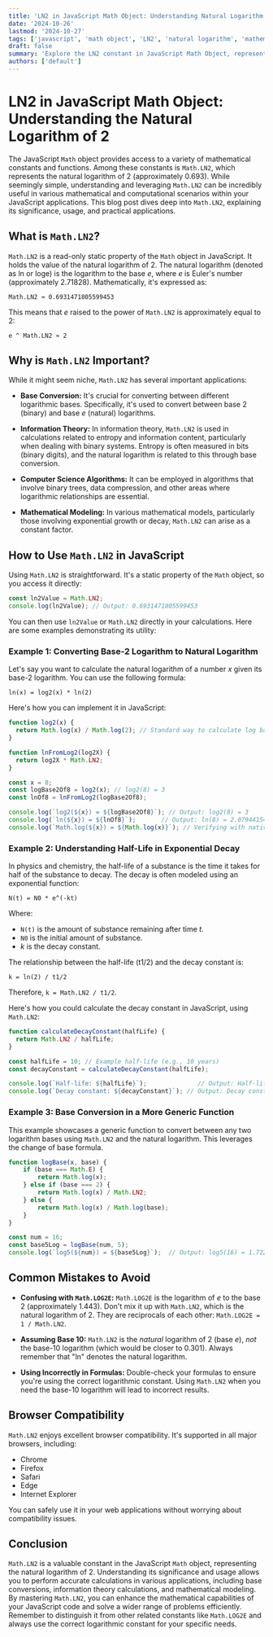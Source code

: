 ```yaml
---
title: 'LN2 in JavaScript Math Object: Understanding Natural Logarithm of 2'
date: '2024-10-26'
lastmod: '2024-10-27'
tags: ['javascript', 'math object', 'LN2', 'natural logarithm', 'mathematical constants', 'programming', 'web development']
draft: false
summary: 'Explore the LN2 constant in JavaScript Math Object, representing the natural logarithm of 2. Learn its significance, practical applications, and how to use it effectively in your JavaScript code with clear examples.'
authors: ['default']
---
```


# LN2 in JavaScript Math Object: Understanding the Natural Logarithm of 2

The JavaScript `Math` object provides access to a variety of mathematical constants and functions. Among these constants is `Math.LN2`, which represents the natural logarithm of 2 (approximately 0.693).  While seemingly simple, understanding and leveraging `Math.LN2` can be incredibly useful in various mathematical and computational scenarios within your JavaScript applications. This blog post dives deep into `Math.LN2`, explaining its significance, usage, and practical applications.

## What is `Math.LN2`?

`Math.LN2` is a read-only static property of the `Math` object in JavaScript. It holds the value of the natural logarithm of 2.  The natural logarithm (denoted as ln or loge) is the logarithm to the base *e*, where *e* is Euler's number (approximately 2.71828).  Mathematically, it's expressed as:

`Math.LN2 ≈ 0.6931471805599453`

This means that *e* raised to the power of `Math.LN2` is approximately equal to 2:

`e ^ Math.LN2 ≈ 2`

## Why is `Math.LN2` Important?

While it might seem niche, `Math.LN2` has several important applications:

*   **Base Conversion:**  It's crucial for converting between different logarithmic bases. Specifically, it's used to convert between base 2 (binary) and base *e* (natural) logarithms.

*   **Information Theory:** In information theory, `Math.LN2` is used in calculations related to entropy and information content, particularly when dealing with binary systems.  Entropy is often measured in bits (binary digits), and the natural logarithm is related to this through base conversion.

*   **Computer Science Algorithms:**  It can be employed in algorithms that involve binary trees, data compression, and other areas where logarithmic relationships are essential.

*   **Mathematical Modeling:**  In various mathematical models, particularly those involving exponential growth or decay, `Math.LN2` can arise as a constant factor.

## How to Use `Math.LN2` in JavaScript

Using `Math.LN2` is straightforward.  It's a static property of the `Math` object, so you access it directly:

```javascript
const ln2Value = Math.LN2;
console.log(ln2Value); // Output: 0.6931471805599453
```

You can then use `ln2Value` or `Math.LN2` directly in your calculations.  Here are some examples demonstrating its utility:

### Example 1: Converting Base-2 Logarithm to Natural Logarithm

Let's say you want to calculate the natural logarithm of a number *x* given its base-2 logarithm.  You can use the following formula:

`ln(x) = log2(x) * ln(2)`

Here's how you can implement it in JavaScript:

```javascript
function log2(x) {
  return Math.log(x) / Math.log(2); // Standard way to calculate log base 2 using Math.log
}

function lnFromLog2(log2X) {
  return log2X * Math.LN2;
}

const x = 8;
const logBase2Of8 = log2(x); // log2(8) = 3
const lnOf8 = lnFromLog2(logBase2Of8);

console.log(`log2(${x}) = ${logBase2Of8}`); // Output: log2(8) = 3
console.log(`ln(${x}) = ${lnOf8}`);       // Output: ln(8) = 2.0794415416798357
console.log(`Math.log(${x}) = ${Math.log(x)}`); // Verifying with native Math.log (natural log)

```

### Example 2: Understanding Half-Life in Exponential Decay

In physics and chemistry, the half-life of a substance is the time it takes for half of the substance to decay.  The decay is often modeled using an exponential function:

`N(t) = N0 * e^(-kt)`

Where:

*   `N(t)` is the amount of substance remaining after time *t*.
*   `N0` is the initial amount of substance.
*   *k* is the decay constant.

The relationship between the half-life (t1/2) and the decay constant is:

`k = ln(2) / t1/2`

Therefore, `k = Math.LN2 / t1/2`.

Here's how you could calculate the decay constant in JavaScript, using `Math.LN2`:

```javascript
function calculateDecayConstant(halfLife) {
  return Math.LN2 / halfLife;
}

const halfLife = 10; // Example half-life (e.g., 10 years)
const decayConstant = calculateDecayConstant(halfLife);

console.log(`Half-life: ${halfLife}`);              // Output: Half-life: 10
console.log(`Decay constant: ${decayConstant}`); // Output: Decay constant: 0.06931471805599453

```

### Example 3: Base Conversion in a More Generic Function

This example showcases a generic function to convert between any two logarithm bases using `Math.LN2` and the natural logarithm. This leverages the change of base formula.

```javascript
function logBase(x, base) {
    if (base === Math.E) {
        return Math.log(x);
    } else if (base === 2) {
        return Math.log(x) / Math.LN2;
    } else {
        return Math.log(x) / Math.log(base);
    }
}

const num = 16;
const base5Log = logBase(num, 5);
console.log(`log5(${num}) = ${base5Log}`);  // Output: log5(16) = 1.7227066632719176
```

## Common Mistakes to Avoid

*   **Confusing with `Math.LOG2E`:**  `Math.LOG2E` is the logarithm of *e* to the base 2 (approximately 1.443). Don't mix it up with `Math.LN2`, which is the natural logarithm of 2.  They are reciprocals of each other: `Math.LOG2E = 1 / Math.LN2`.

*   **Assuming Base 10:**  `Math.LN2` is the *natural* logarithm of 2 (base *e*), *not* the base-10 logarithm (which would be closer to 0.301). Always remember that "ln" denotes the natural logarithm.

*   **Using Incorrectly in Formulas:**  Double-check your formulas to ensure you're using the correct logarithmic constant.  Using `Math.LN2` when you need the base-10 logarithm will lead to incorrect results.

## Browser Compatibility

`Math.LN2` enjoys excellent browser compatibility. It's supported in all major browsers, including:

*   Chrome
*   Firefox
*   Safari
*   Edge
*   Internet Explorer

You can safely use it in your web applications without worrying about compatibility issues.

## Conclusion

`Math.LN2` is a valuable constant in the JavaScript `Math` object, representing the natural logarithm of 2.  Understanding its significance and usage allows you to perform accurate calculations in various applications, including base conversions, information theory calculations, and mathematical modeling.  By mastering `Math.LN2`, you can enhance the mathematical capabilities of your JavaScript code and solve a wider range of problems efficiently. Remember to distinguish it from other related constants like `Math.LOG2E` and always use the correct logarithmic constant for your specific needs.